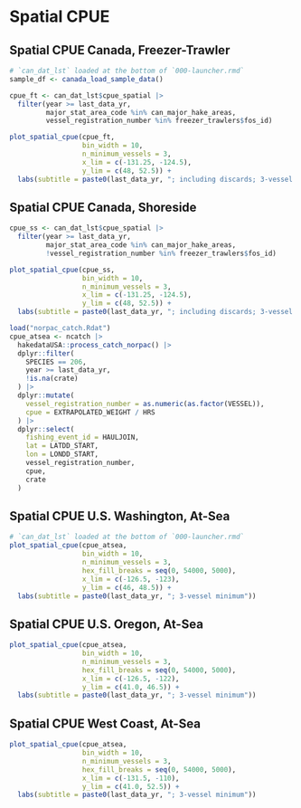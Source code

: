 # Spatial CPUE

## Spatial CPUE Canada, Freezer-Trawler
```r

# `can_dat_lst` loaded at the bottom of `000-launcher.rmd`
sample_df <- canada_load_sample_data()

cpue_ft <- can_dat_lst$cpue_spatial |>
  filter(year >= last_data_yr,
         major_stat_area_code %in% can_major_hake_areas,
         vessel_registration_number %in% freezer_trawlers$fos_id)

plot_spatial_cpue(cpue_ft,
                  bin_width = 10,
                  n_minimum_vessels = 3,
                  x_lim = c(-131.25, -124.5),
                  y_lim = c(48, 52.5)) +
  labs(subtitle = paste0(last_data_yr, "; including discards; 3-vessel minimum"))
```

## Spatial CPUE Canada, Shoreside
```r

cpue_ss <- can_dat_lst$cpue_spatial |>
  filter(year >= last_data_yr,
         major_stat_area_code %in% can_major_hake_areas,
         !vessel_registration_number %in% freezer_trawlers$fos_id)

plot_spatial_cpue(cpue_ss,
                  bin_width = 10,
                  n_minimum_vessels = 3,
                  x_lim = c(-131.25, -124.5),
                  y_lim = c(48, 52.5)) +
  labs(subtitle = paste0(last_data_yr, "; including discards; 3-vessel minimum"))
```

```r
load("norpac_catch.Rdat")
cpue_atsea <- ncatch |>
  hakedataUSA::process_catch_norpac() |>
  dplyr::filter(
    SPECIES == 206,
    year >= last_data_yr,
    !is.na(crate)
  ) |>
  dplyr::mutate(
    vessel_registration_number = as.numeric(as.factor(VESSEL)),
    cpue = EXTRAPOLATED_WEIGHT / HRS
  ) |>
  dplyr::select(
    fishing_event_id = HAULJOIN,
    lat = LATDD_START,
    lon = LONDD_START,
    vessel_registration_number,
    cpue,
    crate
  )
```
## Spatial CPUE U.S. Washington, At-Sea
```r

# `can_dat_lst` loaded at the bottom of `000-launcher.rmd`
plot_spatial_cpue(cpue_atsea,
                  bin_width = 10,
                  n_minimum_vessels = 3,
                  hex_fill_breaks = seq(0, 54000, 5000),
                  x_lim = c(-126.5, -123),
                  y_lim = c(46, 48.5)) +
  labs(subtitle = paste0(last_data_yr, "; 3-vessel minimum"))
```

## Spatial CPUE U.S. Oregon, At-Sea
```r

plot_spatial_cpue(cpue_atsea,
                  bin_width = 10,
                  n_minimum_vessels = 3,
                  hex_fill_breaks = seq(0, 54000, 5000),
                  x_lim = c(-126.5, -122),
                  y_lim = c(41.0, 46.5)) +
  labs(subtitle = paste0(last_data_yr, "; 3-vessel minimum"))
```


## Spatial CPUE West Coast, At-Sea
```r

plot_spatial_cpue(cpue_atsea,
                  bin_width = 10,
                  n_minimum_vessels = 3,
                  hex_fill_breaks = seq(0, 54000, 5000),
                  x_lim = c(-131.5, -110),
                  y_lim = c(41.0, 52.5)) +
  labs(subtitle = paste0(last_data_yr, "; 3-vessel minimum"))
```
